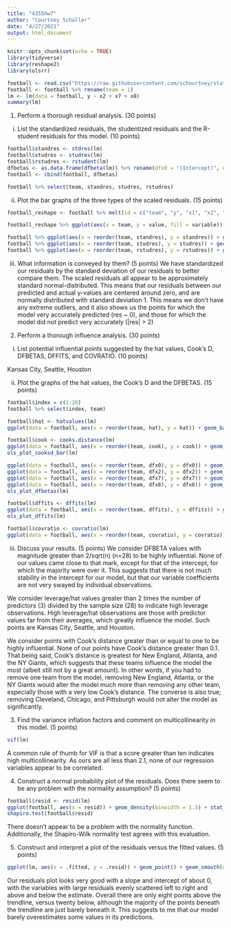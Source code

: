 ```yaml
---
title: "4355hw7"
author: "Courtney Schaller"
date: "4/27/2021"
output: html_document
---
```


```r
knitr::opts_chunk$set(echo = TRUE)
library(tidyverse)
library(reshape2)
library(olsrr)
```

``` r
football <- read.csv("https://raw.githubusercontent.com/schourtney/stat4355/main/football.csv")
football <- football %>% rename(team = 1)
lm <- lm(data = football, y ~ x2 + x7 + x8)
summary(lm)
```

1. Perform a thorough residual analysis. (30 points)
i. List the standardized residuals, the studentized residuals and the R-student residuals for this model.
(10 points)

```r
football$standres <- stdres(lm)
football$studres <- studres(lm)
football$rstudres <- rstudent(lm)
dfbetas <- as.data.frame(dfbeta(lm)) %>% rename(dfx0 = "(Intercept)", dfx2 = x2, dfx7 = x7, dfx8 = x8)
football <- cbind(football, dfbetas)

football %>% select(team, standres, studres, rstudres)
```


ii. Plot the bar graphs of the three types of the scaled residuals. (15 points)

```r
football_reshape <- football %>% melt(id = c("team", "y", "x1", "x2", "x3", "x4", "x5", "x6", "x7", "x8", "x9"))

football_reshape %>% ggplot(aes(x = team, y = value, fill = variable)) + geom_bar(stat = "identity", position = "dodge") + coord_flip()

football %>% ggplot(aes(x = reorder(team, standres), y = standres)) + geom_bar(stat = "identity") + coord_flip()
football %>% ggplot(aes(x = reorder(team, studres), y = studres)) + geom_bar(stat = "identity") + coord_flip()
football %>% ggplot(aes(x = reorder(team, rstudres), y = rstudres)) + geom_bar(stat = "identity") + coord_flip()
```

iii. What information is conveyed by them? (5 points)
We have standardized our residuals by the standard deviation of our residuals to better compare them.
The scaled residuals all appear to be approximately standard normal-distributed. This means that our residuals between our predicted and actual y-values are centered around zero, and are normally distributed with standard deviation 1. This means we don't have any extreme outliers, and it also shows us the points for which the model very accurately predicted (res ~ 0), and those for which the model did not predict very accurately (|res| > 2)

2. Perform a thorough influence analysis. (30 points)
i. List potential influential points suggested by the hat values, Cook’s D, DFBETAS, DFFITS, and
COVRATIO. (10 points)

Kansas City, Seattle, Houston

ii. Plot the graphs of the hat values, the Cook’s D and the DFBETAS. (15 points)

```r
football$index = c(1:28)
football %>% select(index, team)

football$hat <- hatvalues(lm)
ggplot(data = football, aes(x = reorder(team, hat), y = hat)) + geom_bar(stat = "identity") + geom_hline(yintercept = 2*3/28) + coord_flip() + ggtitle("Hat Values")

football$cook <- cooks.distance(lm)
ggplot(data = football, aes(x = reorder(team, cook), y = cook)) + geom_bar(stat = "identity") + coord_flip() + ggtitle("Cook's Distance")
ols_plot_cooksd_bar(lm)

ggplot(data = football, aes(x = reorder(team, dfx0), y = dfx0)) + geom_bar(stat = "identity") + coord_flip() + ggtitle("DFBETAS intercept") + geom_hline(yintercept = 2/sqrt(28)) + geom_hline(yintercept = -2/sqrt(28))
ggplot(data = football, aes(x = reorder(team, dfx2), y = dfx2)) + geom_bar(stat = "identity") + coord_flip() + ggtitle("DFBETAS X2") 
ggplot(data = football, aes(x = reorder(team, dfx7), y = dfx7)) + geom_bar(stat = "identity") + coord_flip() + ggtitle("DFBETAS X7") 
ggplot(data = football, aes(x = reorder(team, dfx8), y = dfx8)) + geom_bar(stat = "identity") + coord_flip() + ggtitle("DFBETAS X8") 
ols_plot_dfbetas(lm)

football$dffits <- dffits(lm)
ggplot(data = football, aes(x = reorder(team, dffits), y = dffits)) + geom_bar(stat = "identity") + coord_flip() + ggtitle("DFFITS")
ols_plot_dffits(lm)

football$covratio <- covratio(lm)
ggplot(data = football, aes(x = reorder(team, covratio), y = covratio)) + geom_bar(stat = "identity") + coord_flip() + ggtitle("COVRATIO")
```

iii. Discuss your results. (5 points)
We consider DFBETA values with magnitude greater than 2/sqrt(n) (n=28) to be highly influential. None of our values came close to that mark, except for that of the intercept, for which the majority were over it. This suggests that there is not much stability in the intercept for our model, but that our variable coefficients are not very swayed by individual observations.

We consider leverage/hat values greater than 2 times the number of predictors (3) divided by the sample size (28) to indicate high leverage observations. High leverage/hat observations are those with predictor values far from their averages, which greatly influence the model. Such points are Kansas City, Seattle, and Houston.

We consider points with Cook's distance greater than or equal to one to be highly influential. None of our points have Cook's distance greater than 0.1. That being said, Cook's distance is greatest for New England, Atlanta, and the NY Giants, which suggests that these teams influence the model the most (albeit still not by a great amount). In other words, if you had to remove one team from the model, removing New England, Atlanta, or the NY Giants would alter the model much more than removing any other team, especially those with a very low Cook's distance. The converse is also true; removing Cleveland, Chicago, and Pittsburgh would not alter the model as significantly.

3. Find the variance inflation factors and comment on multicollinearity in this model. (5 points)

```r
vif(lm)
```
A common rule of thumb for VIF is that a score greater than ten indicates high multicollinearity. As ours are all less than 2.1, none of our regression variables appear to be correlated.

4. Construct a normal probability plot of the residuals. Does there seem to be any problem with the normality assumption? (5 points)

```r
football$resid <- resid(lm)
ggplot(football, aes(x = resid)) + geom_density(binwidth = 1.5) + stat_function(fun = function(n) dnorm(n, mean = 0, sd = 1), color = "red", linetype = "dotted")
shapiro.test(football$resid)
```
There doesn't appear to be a problem with the normality function. Additionally, the Shapiro-Wilk normality test agrees with this evaluation.

5. Construct and interpret a plot of the residuals versus the fitted values. (5 points)

```r
ggplot(lm, aes(x = .fitted, y = .resid)) + geom_point() + geom_smooth(method = "lm")
```
Our residuals plot looks very good with a slope and intercept of about 0, with the variables with large residuals evenly scattered left to right and above and below the estimate. Overall there are only eight points above the trendline, versus twenty below, although the majority of the points beneath the trendline are just barely beneath it. This suggests to me that our model barely overestimates some values in its predictions.

